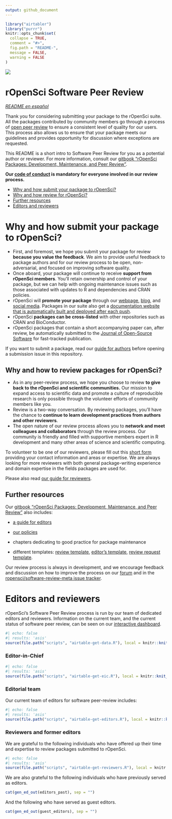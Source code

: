 ```yaml
---
output: github_document
---
```



```r
library("airtabler")
library("purrr")
knitr::opts_chunk$set(
  collapse = TRUE,
  comment = "#>",
  fig.path = "README-",
  message = FALSE,
  warning = FALSE
)
```

![](icon_lettering_color.png)

# rOpenSci Software Peer Review

_[README en español](README.es.md)_

<!-- README.md is generated from README.Rmd. Please edit that file -->

Thank you for considering submitting your package to the rOpenSci suite. All
the packages contributed by community members go through a process of [open peer review](https://ropensci.org/blog/2017/09/01/nf-softwarereview/) to ensure a consistent level of quality for our users. This process also allows us to ensure that your package meets our guidelines and provides opportunity for discussion where exceptions are requested. 

This README is a short intro to Software Peer Review  for you as a potential author or reviewer. For more information, consult our [gitbook "rOpenSci Packages: Development, Maintenance, and Peer Review"](https://devguide.ropensci.org/).

**Our [code of conduct](https://ropensci.org/code-of-conduct/) is mandatory for everyone involved in our review process.**

* [Why and how submit your package to rOpenSci?](#why-submit)
* [Why and how review for rOpenSci?](#why-review)
* [Further resources](#further)
* [Editors and reviewers](#editors)

# <a href="#why-submit" name="why-submit"></a>Why and how submit your package to rOpenSci?

-   First, and foremost, we hope you submit your package for review **because you
    value the feedback**.  We aim to provide useful feedback to package authors
    and for our review process to be open, non-adversarial, and focused on
    improving software quality.
-   Once aboard, your package will continue to receive **support from rOpenSci
    members**.  You'll retain ownership and control of your package, but we
    can help with ongoing maintenance issues such as those associated with
    updates to R and dependencies and CRAN policies.
-   rOpenSci will **promote your package** through our [webpage](https://ropensci.org/packages/), [blog](https://ropensci.org/blog/), and [social media](https://twitter.com/ropensci). Packages in our suite also get a [documentation website that is automatically built and deployed after each push](https://devguide.ropensci.org/building.html#docsropensci).
-   rOpenSci **packages can be cross-listed** with other repositories such as CRAN
    and BioConductor.
-   rOpenSci packages that contain a short accompanying paper can, after review,
    be automatically submitted to the
    [Journal of Open-Source Software](http://joss.theoj.org/) for fast-tracked
    publication.
    
If you want to submit a package, read our [guide for authors](https://devguide.ropensci.org/authors-guide.html) before opening a submission issue in this repository.

## <a href="#why-review" name="why-review"></a>Why and how to review packages for rOpenSci?

-   As in any peer-review process, we hope you choose to review **to give back
    to the rOpenSci and scientific communities.**  Our mission to expand
    access to scientific data and promote a culture of reproducible research
    is only possible through the volunteer efforts of community members like you.
-   Review is a two-way conversation. By reviewing packages, you'll have the
    chance to **continue to learn development practices from authors and
    other reviewers**.
-   The open nature of our review process allows you to **network and meet
    colleagues and collaborators** through the review process.  Our community
    is friendly and filled with supportive members expert in R development and
    many other areas of science and scientific computing.


To volunteer to be one of our reviewers, please fill out this [short form](https://ropensci.org/software-reviewer/) providing your contact information and areas or expertise. We are always looking for more reviewers with both general package-writing experience and domain expertise in the fields packages are used for.

Please also read [our guide for reviewers](https://devguide.ropensci.org/reviewerguide.html).

## <a href="#further" name="further"></a>Further resources

Our [gitbook "rOpenSci Packages: Development, Maintenance, and Peer Review"](https://devguide.ropensci.org/) also includes:

* [a guide for editors](https://devguide.ropensci.org/editorguide.html)

* [our policies](https://devguide.ropensci.org/policies.html)

* chapters dedicating to good practice for package maintenance

* different templates: [review template](https://devguide.ropensci.org/reviewtemplate.html), [editor's template](https://devguide.ropensci.org/editortemplate.html), [review request template](https://devguide.ropensci.org/reviewrequesttemplate.html).

Our review process is always in development, and we encourage feedback and discussion
on how to improve the process on our [forum](https://discuss.ropensci.org/) and in the [ropensci/software-review-meta issue tracker](https://github.com/ropensci/software-review-meta/issues).

# <a href="#editors" name="editors"></a> Editors and reviewers

rOpenSci's Software Peer Review process is run by our team of dedicated editors and reviewers.
Information on the current team, and the current status of software peer review, can be seen on our [interactive dashboard](https://ropensci-review-tools.github.io/dashboard/).

```r
#| echo: false
#| results: 'asis'
source(file.path("scripts", "airtable-get-data.R"), local = knitr::knit_global())

```


### Editor-in-Chief

```r
#| echo: false
#| results: 'asis'
source(file.path("scripts", "airtable-get-eic.R"), local = knitr::knit_global())

```


### Editorial team


Our current team of editors for software peer-review includes:

```r
#| echo: false
#| results: 'asis'
source(file.path("scripts", "airtable-get-editors.R"), local = knitr::knit_global())

```

### Reviewers and former editors

We are grateful to the following individuals who have offered up their time and expertise to review packages submitted to rOpenSci.

```r
#| echo: false
#| results: 'asis'
source(file.path("scripts", "airtable-get-reviewers.R"), local = knitr::knit_global())

```

We are also grateful to the following individuals who have previously served as editors.

```r
cat(gen_ed_out(editors_past), sep = "")
```

And the following who have served as guest editors.

```r
cat(gen_ed_out(guest_editors), sep = "")
```
